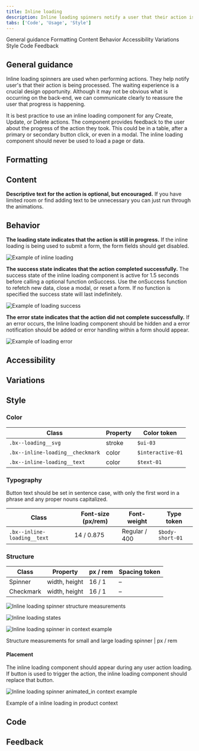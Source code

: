 ```yaml
---
title: Inline loading
description: Inline loading spinners notify a user that their action is being processed.
tabs: ['Code', 'Usage', 'Style']
---
```


<AnchorLinks>

<AnchorLink>General guidance</AnchorLink>
<AnchorLink>Formatting</AnchorLink>
<AnchorLink>Content</AnchorLink>
<AnchorLink>Behavior</AnchorLink>
<AnchorLink>Accessibility</AnchorLink>
<AnchorLink>Variations</AnchorLink>
<AnchorLink>Style</AnchorLink>
<AnchorLink>Code</AnchorLink>
<AnchorLink>Feedback</AnchorLink>

</AnchorLinks>

## General guidance

Inline loading spinners are used when performing actions. They help notify user's that their action is being processed.
The waiting experience is a crucial design opportunity. Although it may not be obvious what is occurring on the back-end, we can communicate clearly to reassure the user that progress is happening.

It is best practice to use an inline loading component for any Create, Update, or Delete actions. The component provides feedback to the user about the progress of the action they took. This could be in a table, after a primary or secondary button click, or even in a modal. The inline loading component should never be used to load a page or data.

<ComponentCode
  name="Inline loading"
  component="inline-loading"
  variation="inline-loading"
  hasReactVersion="inlineloading--inline-loading"
  hasVueVersion="inlineloading--default"
  hasAngularVersion="?path=/story/inline-loading--basic"
  codepen="dLMXow"></ComponentCode>

## Formatting

## Content 

**Descriptive text for the action is optional, but encouraged.** If you have limited room or find adding text to be unnecessary you can just run through the animations.

## Behavior

**The loading state indicates that the action is still in progress.** If the inline loading is being used to submit a form, the form fields should get disabled.

<Row>
<Column colLg={8}>

![Example of inline loading](images/inline-loading-usage-1.png)

</Column>
</Row>

**The success state indicates that the action completed successfully.** The success state of the inline loading component is active for 1.5 seconds before calling a optional function onSuccess. Use the onSuccess function to refetch new data, close a modal, or reset a form. If no function is specified the success state will last indefinitely.

<Row>
<Column colLg={8}>

![Example of loading success](images/inline-loading-usage-2.png)

</Column>
</Row>

**The error state indicates that the action did not complete successfully.** If an error occurs, the Inline loading component should be hidden and a error notification should be added or error handling within a form should appear.

<Row>
<Column colLg={8}>

![Example of loading error](images/inline-loading-usage-3.png)

</Column>
</Row>

## Accessibility

## Variations 

## Style

### Color

| Class                            | Property | Color token       |
| -------------------------------- | -------- | ----------------- |
| `.bx--loading__svg`              | stroke   | `$ui-03`          |
| `.bx--inline-loading__checkmark` | color    | `$interactive-01` |
| `.bx--inline-loading__text`      | color    | `$text-01`        |

### Typography

Button text should be set in sentence case, with only the first word in a phrase and any proper nouns capitalized.

| Class                       | Font-size (px/rem) | Font-weight   | Type token       |
| --------------------------- | ------------------ | ------------- | ---------------- |
| `.bx--inline-loading__text` | 14 / 0.875         | Regular / 400 | `$body-short-01` |

### Structure

| Class     | Property      | px / rem | Spacing token |
| --------- | ------------- | -------- | ------------- |
| Spinner   | width, height | 16 / 1   | –             |
| Checkmark | width, height | 16 / 1   | –             |

<div className="image--fixed">

![Inline loading spinner structure measurements](images/inline-loading-style-1.png)

</div>

<div className="image--fixed">

![Inline loading states](images/inline-loading-style-2.png)

</div>

<div className="image--fixed">

![Inline loading spinner in context example](images/inline-loading-style-3.png)

</div>

<Caption>
  Structure measurements for small and large loading spinner | px / rem
</Caption>

#### Placement

The inline loading component should appear during any user action loading. If button is used to trigger the action, the inline loading component should replace that button.

<div className="image--fixed">

![Inline loading spinner animated_in context example](images/inline-loading-animated.gif)

</div>

<Caption>Example of a inline loading in product context</Caption>

## Code

<ComponentDocs component="inline-loading"></ComponentDocs>

## Feedback
